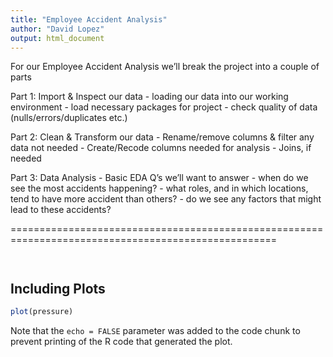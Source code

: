 ```yaml
---
title: "Employee Accident Analysis"
author: "David Lopez"
output: html_document
---
```


For our Employee Accident Analysis we'll break the project into a couple of parts
 
 Part 1: Import & Inspect our data
  - loading our data into our working environment
  - load necessary packages for project
  - check quality of data (nulls/errors/duplicates etc.)
  
  
 Part 2: Clean & Transform our data
  - Rename/remove columns & filter any data not needed
  - Create/Recode columns needed for analysis
  - Joins, if needed
  
 Part 3: Data Analysis
  - Basic EDA Q's we'll want to answer
    - when do we see the most accidents happening? 
    - what roles, and in which locations, tend to have more accident than others? 
    - do we see any factors that might lead to these accidents? 
 
====================================================================================================


```r

```



```r

```

## Including Plots



```r
plot(pressure)
```

Note that the `echo = FALSE` parameter was added to the code chunk to prevent printing of the R code that generated the plot.

